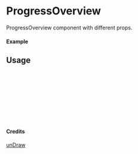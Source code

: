
<Meta of={ProgressOverview} title="unDraw/ProgressOverview" />

# ProgressOverview

ProgressOverview component with different props.

#### Example

<Canvas of={ProgressOverview.Primary} />

## Usage

```ts
import { ProgressOverview } from "yadl-ui";

const Example = () => {
  return (
      <ProgressOverview />
  );
};

export default Example;
```

#### Credits
[unDraw](https://undraw.co/illustrations)
